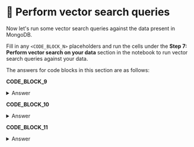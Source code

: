 # 👐 Perform vector search queries

Now let's run some vector search queries against the data present in MongoDB. 

Fill in any `<CODE_BLOCK_N>` placeholders and run the cells under the **Step 7: Perform vector search on your data** section in the notebook to run vector search queries against your data.

The answers for code blocks in this section are as follows:

**CODE_BLOCK_9**

<details>
<summary>Answer</summary>
<div>
```python
get_embedding(user_query)
```
</div>
</details>

**CODE_BLOCK_10**

<details>
<summary>Answer</summary>
<div>
```json
[
    {
        "$vectorSearch": {
            "index": ATLAS_VECTOR_SEARCH_INDEX_NAME,
            "queryVector": query_embedding,
            "path": "embedding",
            "numCandidates": 150,
            "limit": 5
        }
    },
    {
        "$project": {
            "_id": 0,
            "body": 1,
            "score": {"$meta": "vectorSearchScore"}
        }
    }
]
```
</div>
</details>

**CODE_BLOCK_11**

<details>
<summary>Answer</summary>
<div>
```python
collection.aggregate(pipeline)
```
</div>
</details>